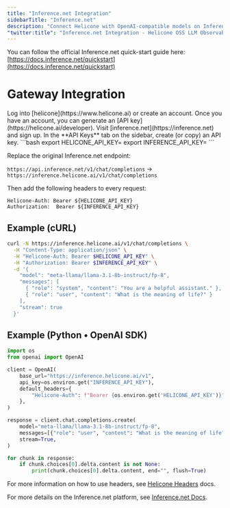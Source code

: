 ```yaml
---
title: "Inference.net Integration"
sidebarTitle: "Inference.net"
description: "Connect Helicone with OpenAI-compatible models on Inference.net. Follow a few simple steps to route your requests through the Helicone gateway and unlock observability."
"twitter:title": "Inference.net Integration - Helicone OSS LLM Observability"
---
```


You can follow the official Inference.net quick-start guide here: [https://docs.inference.net/quickstart](https://docs.inference.net/quickstart)

# Gateway Integration

<Steps>
  <Step title="Create a Helicone account">
    Log into [helicone](https://www.helicone.ai) or create an account. Once you have an account, you
    can generate an [API key](https://helicone.ai/developer).
  </Step>

  <Step title="Create an Inference.net account + obtain an API key">
    Visit [inference.net](https://inference.net) and sign up. In the **API Keys** tab on the sidebar, create (or copy) an API key.
  </Step>

  <Step title="Set HELICONE_API_KEY and INFERENCE_API_KEY as environment variables">
```bash
export HELICONE_API_KEY=<your-helicone-api-key>
export INFERENCE_API_KEY=<your-inference-api-key>
```
  </Step>

  <Step title="Modify the base URL and add authentication headers">

Replace the original Inference.net endpoint:

`https://api.inference.net/v1/chat/completions` → `https://inference.helicone.ai/v1/chat/completions`

Then add the following headers to every request:

```
Helicone-Auth: Bearer ${HELICONE_API_KEY}
Authorization:  Bearer ${INFERENCE_API_KEY}
```

  </Step>
</Steps>

## Example (cURL)

```bash
curl -N https://inference.helicone.ai/v1/chat/completions \
  -H "Content-Type: application/json" \
  -H "Helicone-Auth: Bearer $HELICONE_API_KEY" \
  -H "Authorization: Bearer $INFERENCE_API_KEY" \
  -d '{
    "model": "meta-llama/llama-3.1-8b-instruct/fp-8",
    "messages": [
      { "role": "system", "content": "You are a helpful assistant." },
      { "role": "user", "content": "What is the meaning of life?" }
    ],
    "stream": true
  }'
```

## Example (Python • OpenAI SDK)

```python
import os
from openai import OpenAI

client = OpenAI(
    base_url="https://inference.helicone.ai/v1",
    api_key=os.environ.get("INFERENCE_API_KEY"),
    default_headers={
        "Helicone-Auth": f"Bearer {os.environ.get('HELICONE_API_KEY')}"
    },
)

response = client.chat.completions.create(
    model="meta-llama/llama-3.1-8b-instruct/fp-8",
    messages=[{"role": "user", "content": "What is the meaning of life?"}],
    stream=True,
)

for chunk in response:
    if chunk.choices[0].delta.content is not None:
        print(chunk.choices[0].delta.content, end="", flush=True)
```

For more information on how to use headers, see [Helicone Headers](https://docs.helicone.ai/helicone-headers/header-directory#utilizing-headers) docs.

For more details on the Inference.net platform, see [Inference.net Docs](https://docs.inference.net/).
